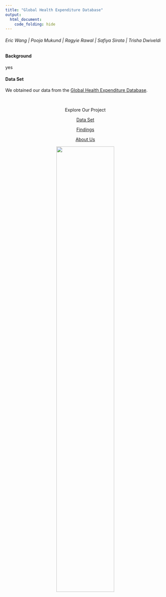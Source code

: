 ```yaml
---
title: "Global Health Expenditure Database"
output: 
  html_document:
    code_folding: hide
---
```


<h6 style="text-align: left;" markdown="1">Eric Wang |  Pooja Mukund |  Ragyie Rawal |  Safiya Sirota |  Trisha Dwiveldi </h6>

#### Background

yes

#### Data Set

We obtained our data from the [Global Health Expenditure Database](https://apps.who.int/nha/database).

<br>
<center>

Explore Our Project

[Data Set](dataset.html)

[Findings](findings.html)

[About Us](about.html)

<img src="images/columbiabiostats.png" style="width:60%">